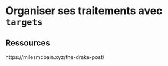 # Organiser ses traitements avec `targets`




## Ressources

https://milesmcbain.xyz/the-drake-post/